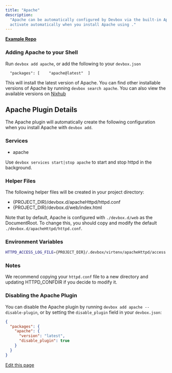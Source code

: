 ```yaml
---
title: "Apache"
description:
  "Apache can be automatically configured by Devbox via the built-in Apache Plugin. This plugin will
  activate automatically when you install Apache using ."
---
```


[**Example Repo**](https://github.com/jetify-com/devbox/tree/main/examples/servers/apache)

### Adding Apache to your Shell[​](#adding-apache-to-your-shell "Direct link to Adding Apache to your Shell")

Run `devbox add apache`, or add the following to your `devbox.json`

```
  "packages": [    "apache@latest"  ]
```

This will install the latest version of Apache. You can find other installable versions of Apache by
running `devbox search apache`. You can also view the available versions on
[Nixhub](https://www.nixhub.io/packages/apache)

## Apache Plugin Details[​](#apache-plugin-details "Direct link to Apache Plugin Details")

The Apache plugin will automatically create the following configuration when you install Apache with
`devbox add`.

### Services[​](#services "Direct link to Services")

- apache

Use `devbox services start|stop apache` to start and stop httpd in the background.

### Helper Files[​](#helper-files "Direct link to Helper Files")

The following helper files will be created in your project directory:

- \{PROJECT_DIR}/devbox.d/apacheHttpd/httpd.conf
- \{PROJECT_DIR}/devbox.d/web/index.html

Note that by default, Apache is configured with `./devbox.d/web` as the DocumentRoot. To change
this, you should copy and modify the default `./devbox.d/apacheHttpd/httpd.conf`.

### Environment Variables[​](#environment-variables "Direct link to Environment Variables")

```bash
HTTPD_ACCESS_LOG_FILE={PROJECT_DIR}/.devbox/virtenv/apacheHttpd/access.logHTTPD_ERROR_LOG_FILE={PROJECT_DIR}/.devbox/virtenv/apacheHttpd/error.logHTTPD_PORT=8080HTTPD_DEVBOX_CONFIG_DIR={PROJECT_DIR}HTTPD_CONFDIR={PROJECT_DIR}/devbox.d/apacheHttpd
```

### Notes[​](#notes "Direct link to Notes")

We recommend copying your `httpd.conf` file to a new directory and updating HTTPD_CONFDIR if you
decide to modify it.

### Disabling the Apache Plugin[​](#disabling-the-apache-plugin "Direct link to Disabling the Apache Plugin")

You can disable the Apache plugin by running `devbox add apache --disable-plugin`, or by setting the
`disable_plugin` field in your `devbox.json`:

```json
{
  "packages": {
    "apache": {
      "version": "latest",
      "disable_plugin": true
    }
  }
}
```

[Edit this page](https://github.com/jetify-com/devbox/tree/main/docs/app/docs/devbox-examples/servers/apache.md)
